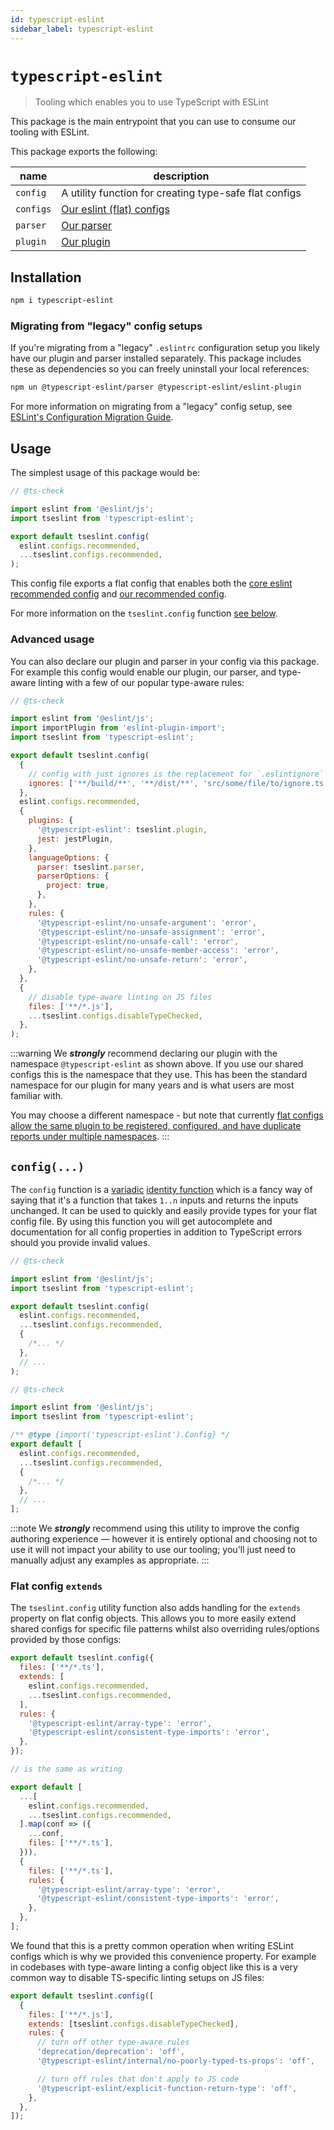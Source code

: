 ```yaml
---
id: typescript-eslint
sidebar_label: typescript-eslint
---
```


# `typescript-eslint`

> Tooling which enables you to use TypeScript with ESLint

This package is the main entrypoint that you can use to consume our tooling with ESLint.

This package exports the following:

| name      | description                                                     |
| --------- | --------------------------------------------------------------- |
| `config`  | A utility function for creating type-safe flat configs          |
| `configs` | [Our eslint (flat) configs](../users/Shared_Configurations.mdx) |
| `parser`  | [Our parser](./Parser.mdx)                                      |
| `plugin`  | [Our plugin](./ESLint_Plugin.mdx)                               |

## Installation

```bash npm2yarn
npm i typescript-eslint
```

### Migrating from "legacy" config setups

If you're migrating from a "legacy" `.eslintrc` configuration setup you likely have our plugin and parser installed separately. This package includes these as dependencies so you can freely uninstall your local references:

```bash npm2yarn
npm un @typescript-eslint/parser @typescript-eslint/eslint-plugin
```

For more information on migrating from a "legacy" config setup, see [ESLint's Configuration Migration Guide](https://eslint.org/docs/latest/use/configure/migration-guide).

## Usage

The simplest usage of this package would be:

```js title="eslint.config.js"
// @ts-check

import eslint from '@eslint/js';
import tseslint from 'typescript-eslint';

export default tseslint.config(
  eslint.configs.recommended,
  ...tseslint.configs.recommended,
);
```

This config file exports a flat config that enables both the [core eslint recommended config](https://www.npmjs.com/package/@eslint/js) and [our recommended config](../users/Shared_Configurations.mdx#recommended).

For more information on the `tseslint.config` function [see below](#config).

### Advanced usage

You can also declare our plugin and parser in your config via this package. For example this config would enable our plugin, our parser, and type-aware linting with a few of our popular type-aware rules:

```js title="eslint.config.js"
// @ts-check

import eslint from '@eslint/js';
import importPlugin from 'eslint-plugin-import';
import tseslint from 'typescript-eslint';

export default tseslint.config(
  {
    // config with just ignores is the replacement for `.eslintignore`
    ignores: ['**/build/**', '**/dist/**', 'src/some/file/to/ignore.ts'],
  },
  eslint.configs.recommended,
  {
    plugins: {
      '@typescript-eslint': tseslint.plugin,
      jest: jestPlugin,
    },
    languageOptions: {
      parser: tseslint.parser,
      parserOptions: {
        project: true,
      },
    },
    rules: {
      '@typescript-eslint/no-unsafe-argument': 'error',
      '@typescript-eslint/no-unsafe-assignment': 'error',
      '@typescript-eslint/no-unsafe-call': 'error',
      '@typescript-eslint/no-unsafe-member-access': 'error',
      '@typescript-eslint/no-unsafe-return': 'error',
    },
  },
  {
    // disable type-aware linting on JS files
    files: ['**/*.js'],
    ...tseslint.configs.disableTypeChecked,
  },
);
```

:::warning
We **_strongly_** recommend declaring our plugin with the namespace `@typescript-eslint` as shown above. If you use our shared configs this is the namespace that they use. This has been the standard namespace for our plugin for many years and is what users are most familiar with.

You may choose a different namespace - but note that currently [flat configs allow the same plugin to be registered, configured, and have duplicate reports under multiple namespaces](https://github.com/eslint/eslint/discussions/17766).
:::

## `config(...)`

The `config` function is a [variadic](https://en.wikipedia.org/wiki/Variadic_function) [identity function](https://en.wikipedia.org/wiki/Identity_function) which is a fancy way of saying that it's a function that takes `1..n` inputs and returns the inputs unchanged. It can be used to quickly and easily provide types for your flat config file. By using this function you will get autocomplete and documentation for all config properties in addition to TypeScript errors should you provide invalid values.

<Tabs>
<TabItem value="With helper">

```ts title="eslint.config.js"
// @ts-check

import eslint from '@eslint/js';
import tseslint from 'typescript-eslint';

export default tseslint.config(
  eslint.configs.recommended,
  ...tseslint.configs.recommended,
  {
    /*... */
  },
  // ...
);
```

</TabItem>
<TabItem value="Without helper">

```ts title="eslint.config.js"
// @ts-check

import eslint from '@eslint/js';
import tseslint from 'typescript-eslint';

/** @type {import('typescript-eslint').Config} */
export default [
  eslint.configs.recommended,
  ...tseslint.configs.recommended,
  {
    /*... */
  },
  // ...
];
```

</TabItem>
</Tabs>

:::note
We _**strongly**_ recommend using this utility to improve the config authoring experience — however it is entirely optional and choosing not to use it will not impact your ability to use our tooling; you'll just need to manually adjust any examples as appropriate.
:::

### Flat config `extends`

The `tseslint.config` utility function also adds handling for the `extends` property on flat config objects. This allows you to more easily extend shared configs for specific file patterns whilst also overriding rules/options provided by those configs:

```js
export default tseslint.config({
  files: ['**/*.ts'],
  extends: [
    eslint.configs.recommended,
    ...tseslint.configs.recommended,
  ],
  rules: {
    '@typescript-eslint/array-type': 'error',
    '@typescript-eslint/consistent-type-imports': 'error',
  },
});

// is the same as writing

export default [
  ...[
    eslint.configs.recommended,
    ...tseslint.configs.recommended,
  ].map(conf => ({
    ...conf,
    files: ['**/*.ts'],
  })),
  {
    files: ['**/*.ts'],
    rules: {
      '@typescript-eslint/array-type': 'error',
      '@typescript-eslint/consistent-type-imports': 'error',
    },
  },
];
```

We found that this is a pretty common operation when writing ESLint configs which is why we provided this convenience property. For example in codebases with type-aware linting a config object like this is a very common way to disable TS-specific linting setups on JS files:

```js
export default tseslint.config([
  {
    files: ['**/*.js'],
    extends: [tseslint.configs.disableTypeChecked],
    rules: {
      // turn off other type-aware rules
      'deprecation/deprecation': 'off',
      '@typescript-eslint/internal/no-poorly-typed-ts-props': 'off',

      // turn off rules that don't apply to JS code
      '@typescript-eslint/explicit-function-return-type': 'off',
    },
  },
]);
```
